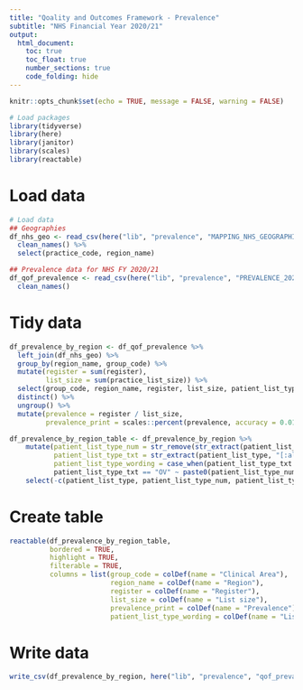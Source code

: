 ```yaml
---
title: "Qoality and Outcomes Framework - Prevalence"
subtitle: "NHS Financial Year 2020/21"
output:
  html_document:
    toc: true
    toc_float: true
    number_sections: true
    code_folding: hide
---
```


```r
knitr::opts_chunk$set(echo = TRUE, message = FALSE, warning = FALSE)

```
```r

# Load packages
library(tidyverse)
library(here)
library(janitor)
library(scales)
library(reactable)
```

# Load data
```r
# Load data
## Geographies
df_nhs_geo <- read_csv(here("lib", "prevalence", "MAPPING_NHS_GEOGRAPHIES_2021.csv")) %>% 
  clean_names() %>% 
  select(practice_code, region_name)

## Prevalence data for NHS FY 2020/21
df_qof_prevalence <- read_csv(here("lib", "prevalence", "PREVALENCE_2021_v2.csv")) %>% 
  clean_names()
```

# Tidy data

```r
df_prevalence_by_region <- df_qof_prevalence %>% 
  left_join(df_nhs_geo) %>% 
  group_by(region_name, group_code) %>% 
  mutate(register = sum(register),
         list_size = sum(practice_list_size)) %>% 
  select(group_code, region_name, register, list_size, patient_list_type) %>% 
  distinct() %>% 
  ungroup() %>% 
  mutate(prevalence = register / list_size,
         prevalence_print = scales::percent(prevalence, accuracy = 0.01))

df_prevalence_by_region_table <- df_prevalence_by_region %>% 
    mutate(patient_list_type_num = str_remove(str_extract(patient_list_type, "\\d+"), "^0+"),
           patient_list_type_txt = str_extract(patient_list_type, "[:alpha:]+"),
           patient_list_type_wording = case_when(patient_list_type_txt == "TOTAL" ~ "Total population",
           patient_list_type_txt == "OV" ~ paste0(patient_list_type_num, " years or over"))) %>% 
    select(-c(patient_list_type, patient_list_type_num, patient_list_type_txt, prevalence))
```

# Create table
```r
reactable(df_prevalence_by_region_table,
          bordered = TRUE,
          highlight = TRUE,
          filterable = TRUE,
          columns = list(group_code = colDef(name = "Clinical Area"),
                         region_name = colDef(name = "Region"),
                         register = colDef(name = "Register"),
                         list_size = colDef(name = "List size"),
                         prevalence_print = colDef(name = "Prevalence"),
                         patient_list_type_wording = colDef(name = "List size type")))
```

# Write data

```r
write_csv(df_prevalence_by_region, here("lib", "prevalence", "qof_prevalence_region_fy20to21.csv"))
```
